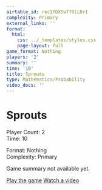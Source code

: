 ```yaml
---
airtable_id: recIfDXSwTfOlLBrI
complexity: Primary
external_links: ''
format:
  html:
    css: ../_templates/styles.css
    page-layout: full
game_format: Nothing
players: '2'
summary: ''
time: '10'
title: Sprouts
type: Mathematics/Probability
video_docs: ''
---
```


# Sprouts

:::{.game-info-box}
:::{.game-stats}
:::{.left-stats}
Player Count: 2  
Time: 10
:::
:::{.right-stats}
Format: Nothing  
Complexity: Primary
:::
:::
:::

Game summary not available yet.

:::{.game-actions}
<a href="#" class="btn btn-play"><i class="fa fa-gamepad"></i> Play the game</a>
<a href="#" class="btn btn-watch"><i class="fa fa-video"></i> Watch a video</a>
:::